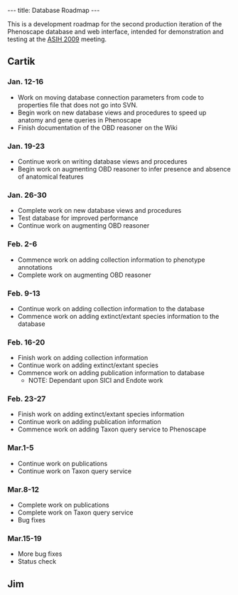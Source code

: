 ---
title: Database Roadmap
---

This is a development roadmap for the second production iteration of the Phenoscape database and web interface, intended for demonstration and testing at the [http://www.dce.k-state.edu/conf/jointmeeting/ ASIH 2009] meeting.

==Cartik==
===Jan. 12-16===
* Work on moving database connection parameters from code to properties file that does not go into SVN.
* Begin work on new database views and procedures to speed up anatomy and gene queries in Phenoscape
* Finish documentation of the OBD reasoner on the Wiki

===Jan. 19-23===
* Continue work on writing database views and procedures
* Begin work on augmenting OBD reasoner to infer presence and absence of anatomical features

===Jan. 26-30===
* Complete work on new database views and procedures
* Test database for improved performance
* Continue work on augmenting OBD reasoner

===Feb. 2-6===
* Commence work on adding collection information to phenotype annotations
* Complete work on augmenting OBD reasoner

===Feb. 9-13===
* Continue work on adding collection information to the database
* Commence work on adding extinct/extant species information to the database

===Feb. 16-20===
* Finish work on adding collection information
* Continue work on adding extinct/extant species
* Commence work on adding publication information to database
** NOTE: Dependant upon SICI and Endote work

===Feb. 23-27===
* Finish work on adding extinct/extant species information
* Continue work on adding publication information
* Commence work on adding Taxon query service to Phenoscape

===Mar.1-5===
* Continue work on publications
* Continue work on Taxon query service

===Mar.8-12===
* Complete work on publications
* Complete work on Taxon query service
* Bug fixes

===Mar.15-19===
* More bug fixes
* Status check

==Jim==